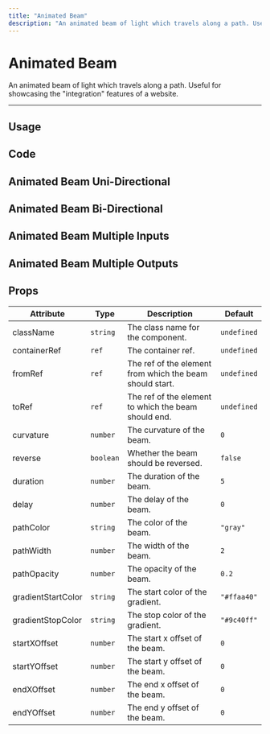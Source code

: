 ```yaml
---
title: "Animated Beam"
description: "An animated beam of light which travels along a path. Useful for showcasing the 'integration' features of a website."
---
```


# Animated Beam

An animated beam of light which travels along a path. Useful for showcasing the "integration" features of a website.

---

## Usage

<ComponentPreview name="animated-beam-demo" />

## Code

<ComponentPreview showPreview={false} name="animated-beam" />

## Animated Beam Uni-Directional

<ComponentPreview name="animated-beam-unidirectional-demo" />

## Animated Beam Bi-Directional

<ComponentPreview name="animated-beam-bidirectional-demo" />

## Animated Beam Multiple Inputs

<ComponentPreview name="animated-beam-multiple-inputs-demo" />

## Animated Beam Multiple Outputs

<ComponentPreview name="animated-beam-multiple-outputs-demo" />

## Props

| Attribute          | Type      | Description                                              | Default     |
| ------------------ | --------- | -------------------------------------------------------- | ----------- |
| className          | `string`  | The class name for the component.                        | `undefined` |
| containerRef       | `ref`     | The container ref.                                       | `undefined` |
| fromRef            | `ref`     | The ref of the element from which the beam should start. | `undefined` |
| toRef              | `ref`     | The ref of the element to which the beam should end.     | `undefined` |
| curvature          | `number`  | The curvature of the beam.                               | `0`         |
| reverse            | `boolean` | Whether the beam should be reversed.                     | `false`     |
| duration           | `number`  | The duration of the beam.                                | `5`         |
| delay              | `number`  | The delay of the beam.                                   | `0`         |
| pathColor          | `string`  | The color of the beam.                                   | `"gray"`    |
| pathWidth          | `number`  | The width of the beam.                                   | `2`         |
| pathOpacity        | `number`  | The opacity of the beam.                                 | `0.2`       |
| gradientStartColor | `string`  | The start color of the gradient.                         | `"#ffaa40"` |
| gradientStopColor  | `string`  | The stop color of the gradient.                          | `"#9c40ff"` |
| startXOffset       | `number`  | The start x offset of the beam.                          | `0`         |
| startYOffset       | `number`  | The start y offset of the beam.                          | `0`         |
| endXOffset         | `number`  | The end x offset of the beam.                            | `0`         |
| endYOffset         | `number`  | The end y offset of the beam.                            | `0`         |
